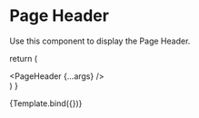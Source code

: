 
<Meta title="Design System/Molecules/Page Header" component={PageHeader} />

# Page Header

Use this component to display the Page Header.

  return (
    <div className="p-20 flex items-center justify-center">
      <PageHeader {...args} />
    </div>
  )
}

<Canvas>
  <Story
    name="Page Header"
    args={{
      date: '2020-01-01',
      excerpt:
        "There's a filter which allows you to modify a Custom Post Type after it's been registered.",
      title: "Modify a Custom Post Type after it's been registered"
    }}
  >
    {Template.bind({})}
  </Story>
</Canvas>
